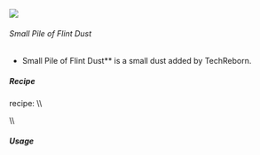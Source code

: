 ![](/mods/techreborn/small_pile_of_flint_dust.png)

###### Small Pile of Flint Dust

- Small Pile of Flint Dust** is a small dust added by
        TechReborn.


##### Recipe

<Mcitem id="minecraft:crafting_table"/> recipe: \\\\
<Recipe recipe=" input air air air input air techreborn:flint_dust air
input air air air output techreborn:small_pile_of_flint_dust,4
"/>

\\\\

##### Usage

<Recipe recipe=" input techreborn:small_pile_of_flint_dust
techreborn:small_pile_of_flint_dust air input
techreborn:small_pile_of_flint_dust techreborn:small_pile_of_flint_dust
air input air air air output techreborn:flint_dust "/>
